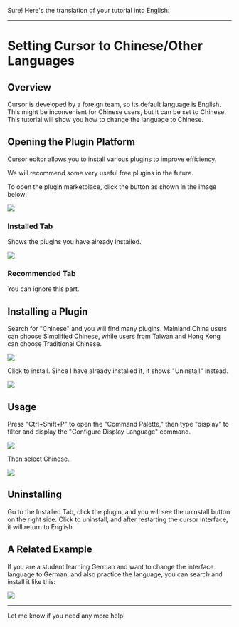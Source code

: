 Sure! Here's the translation of your tutorial into English:

---

# Setting Cursor to Chinese/Other Languages

## Overview

Cursor is developed by a foreign team, so its default language is English. This might be inconvenient for Chinese users, but it can be set to Chinese. This tutorial will show you how to change the language to Chinese.

## Opening the Plugin Platform

Cursor editor allows you to install various plugins to improve efficiency.

We will recommend some very useful free plugins in the future.

To open the plugin marketplace, click the button as shown in the image below:

![](https://raw.githubusercontent.com/fongfiafia/img_bed/master/2024/12/07/1733554571619-7d314bd1-52c9-4aae-ba48-873634313ff6.png)

### Installed Tab
Shows the plugins you have already installed.

![](https://raw.githubusercontent.com/fongfiafia/img_bed/master/2024/12/07/1733554703765-40096264-4a92-498f-bf0b-f6f46c09cfb7.png)

### Recommended Tab
You can ignore this part.

## Installing a Plugin

Search for "Chinese" and you will find many plugins. Mainland China users can choose Simplified Chinese, while users from Taiwan and Hong Kong can choose Traditional Chinese.

![](https://raw.githubusercontent.com/fongfiafia/img_bed/master/2024/12/07/1733554732746-78afde05-f060-4102-a234-3658bb277af7.png)

Click to install. Since I have already installed it, it shows "Uninstall" instead.

![](https://raw.githubusercontent.com/fongfiafia/img_bed/master/2024/12/07/1733554836137-3032d076-3db2-407b-a75d-1601c0aa660b.png)

## Usage

Press "Ctrl+Shift+P" to open the "Command Palette," then type "display" to filter and display the "Configure Display Language" command.

![](https://raw.githubusercontent.com/fongfiafia/img_bed/master/2024/12/07/1733554890743-b2ea8267-d14f-440e-81f6-7291129e770d.png)

Then select Chinese.

![](https://raw.githubusercontent.com/fongfiafia/img_bed/master/2024/12/07/1733554938719-2685a957-d548-4b1c-91a0-77f1580b6108.png)

## Uninstalling

Go to the Installed Tab, click the plugin, and you will see the uninstall button on the right side. Click to uninstall, and after restarting the cursor interface, it will return to English.

## A Related Example

If you are a student learning German and want to change the interface language to German, and also practice the language, you can search and install it like this:

![](https://raw.githubusercontent.com/fongfiafia/img_bed/master/2024/12/07/1733555050180-76aa6421-addd-4ed8-a5dd-66c2c83be27e.png)

--- 

Let me know if you need any more help!